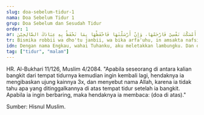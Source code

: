 ```yaml
---
slug: doa-sebelum-tidur-1
nama: Doa Sebelum Tidur 1
grup: Doa Sebelum dan Sesudah Tidur
order: 1
ar: بِاسْمِكَ رَبِّيْ وَضَعْتُ جَنْبِيْ، وَبِكَ أَرْفَعُهُ، إِنْ أَمْسَكْتَ نَفْسِيْ فَارْحَمْهَا، وَإِنْ أَرْسَلْتَهَا فَاحْفَظْهَا بِمَا تَحْفَظُ بِهِ عِبَادَكَ الصَّالِحِيْنَ
tr: Bismika robbii wa dho'tu janbii, wa bika arfa'uhu, in amsakta nafsii farhamhaa, wa in arsaltahaa fahfazhhaa bimaa tahfazhu bihi 'ibaadakash-sholihiin.
idn: Dengan nama Engkau, wahai Tuhanku, aku meletakkan lambungku. Dan dengan namaMu pula aku bangun daripadanya. Apabila Engkau menahan rohku (mati), maka berilah rahmat padanya. Tapi apabila Engkau melepaskannya, maka peliharalah, sebagaimana Engkau memelihara hamba-hambaMu yang shalih.
tag: ["tidur", "malam"]
---
```


HR. Al-Bukhari 11/126, Muslim 4/2084.
"Apabila seseorang di antara kalian bangkit dari tempat tidurnya kemudian ingin kembali lagi, hendaknya ia mengibaskan ujung kainnya 3x, dan menyebut nama Allah, karena ia tidak tahu apa yang ditinggalkannya di atas tempat tidur setelah ia bangkit. Apabila ia ingin berbaring, maka hendaknya ia membaca: (doa di atas)."


Sumber: Hisnul Muslim.
